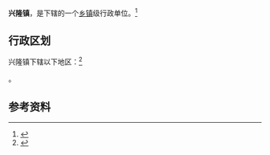 {{中国乡级行政区|61/04/23/114/000}}

'''兴隆镇'''，是{{PRC admin/fullname|61/04/23/114/000|3}}下辖的一个[[乡镇|乡镇]]级行政单位。<ref>{{PRC admin/ref sgc|{{PRC admin/parent|61/04/23/114/000}}}}</ref>

== 行政区划 ==

兴隆镇下辖以下地区：<ref>{{PRC admin/ref sgc|61/04/23/114/000}}</ref>

{{PRC admin/children|61/04/23/114/000}}。

== 参考资料 ==

{{reflist}}

{{行政区划小作品}}
{{PRC admin/navcat|61/04/23/114/000}}
